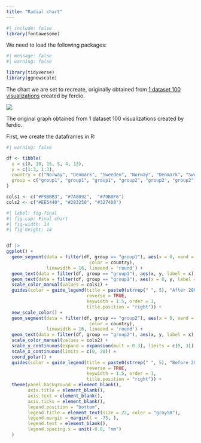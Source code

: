 ```yaml
---
title: "Radial chart"
---
```


```r
#| include: false
library(fontawesome)
```


We need to load the following packages:

```r
#| message: false
#| warning: false

library(tidyverse)
library(ggnewscale)
```


The chart we are set to recreate, originally obtained from [1 dataset 100 visualizations](https://100.datavizproject.com/data-type/viz79/) created by ferdio.


::: {#fig-ourworldindata}
[![](img/original_radial.png)](https://100.datavizproject.com/data-type/viz79/)

The original graph obtained from 1 dataset 100 visualizations created by ferdio.
:::



First, we create the dataframes in R:

```r
#| warning: false

df <- tibble(
  x = c(8, 10, 15, 5, 4, 13),
  y = c(1:3, 1:3),
  country = c("Norway", "Denmark", "Sweeden", "Norway", "Denmark", "Sweeden"),
  group = c("group1", "group1", "group1", "group2", "group2", "group2")
)

cols1 <- c("#F9BBB3", "#7A8092",  "#79B0F6")
cols2 <- c("#EE5440", "#283250", "#3274D8")

```





```r
#| label: fig-final
#| fig-cap: Final chart
#| fig-width: 14
#| fig-height: 14


df |> 
ggplot() +
  geom_segment(data = filter(df, group == "group1"), aes(x = 0, xend = x, y = y, yend = y, 
                               color = country), 
               linewidth = 16, lineend = 'round') +
  geom_text(data = filter(df, group == "group1"), aes(x, y, label = x), color = "white", size = 8) +
  geom_text(data = filter(df, group == "group1"), aes(x = 0, y, label = country), size = 8, hjust = 1.4) +
  scale_color_manual(values = cols1) +
  guides(color = guide_legend(title = paste0(strrep(" ", 5), "After 2004"),
                              reverse = TRUE,
                              keywidth = 1.5, order = 1,
                              title.position = "right")) +
  new_scale_color() +
  geom_segment(data = filter(df, group == "group2"), aes(x = 0, xend = x, y = y, yend = y, 
                               color = country),
               linewidth = 16, lineend = 'round') +
  geom_text(data = filter(df, group == "group2"), aes(x, y, label = x), color = "white", size = 8) +
  scale_color_manual(values = cols2) +
  scale_y_continuous(expand = expansion(mult = 0.3), limits = c(0, 3)) +
  scale_x_continuous(limits = c(0, 20)) +
  coord_polar() +
  guides(color = guide_legend(title = paste0(strrep(" ", 5), "Before 2004", strrep(" ", 15)),
                              reverse = TRUE,
                              keywidth = 1.5, order = 1,
                              title.position = "right")) +
  theme(panel.background = element_blank(),
        axis.title = element_blank(),
        axis.text = element_blank(),
        axis.ticks = element_blank(),
        legend.position = "bottom",
        legend.title = element_text(size = 22, color = "gray50"),
        legend.margin = margin(t = -75, ),
        legend.text = element_blank(),
        legend.spacing.x = unit(-0.8, "mm")
  )
```
